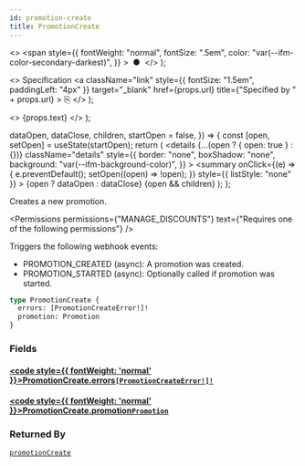 ```yaml
---
id: promotion-create
title: PromotionCreate
---
```


  <>
    <span
      style={{
        fontWeight: "normal",
        fontSize: ".5em",
        color: "var(--ifm-color-secondary-darkest)",
      }}
    >
      &nbsp;●&nbsp;
    </span>
  </>
);

  <>
    Specification
    <a
      className="link"
      style={{ fontSize: "1.5em", paddingLeft: "4px" }}
      target="\_blank"
      href={props.url}
      title={"Specified by " + props.url}
    >
      ⎘
    </a>
  </>
);

  <>
    <span className={props.class}>{props.text}</span>
  </>
);


  dataOpen,
  dataClose,
  children,
  startOpen = false,
}) => {
  const [open, setOpen] = useState(startOpen);
  return (
    <details
      {...(open ? { open: true } : {})}
      className="details"
      style={{
        border: "none",
        boxShadow: "none",
        background: "var(--ifm-background-color)",
      }}
    >
      <summary
        onClick={(e) => {
          e.preventDefault();
          setOpen((open) => !open);
        }}
        style={{ listStyle: "none" }}
      >
        {open ? dataOpen : dataClose}
      </summary>
      {open && children}
    </details>
  );
};

Creates a new promotion.

<Badge
  text="Added in Saleor 3.17"
  class="badge badge--secondary margin-bottom--sm"
/>

<FeaturePreview />

<Permissions
  permissions={"MANAGE_DISCOUNTS"}
  text={"Requires one of the following permissions"}
/>

Triggers the following webhook events:

- PROMOTION_CREATED (async): A promotion was created.
- PROMOTION_STARTED (async): Optionally called if promotion was started.

```graphql
type PromotionCreate {
  errors: [PromotionCreateError!]!
  promotion: Promotion
}
```

### Fields

#### [<code style={{ fontWeight: 'normal' }}>PromotionCreate.<b>errors</b></code>](#)<Bullet />[`[PromotionCreateError!]!`](../../../api-reference/miscellaneous/objects/promotion-create-error) <Badge class="badge badge--secondary" text="non-null"/> <Badge class="badge badge--secondary" text="object"/> <Badge class="badge badge--secondary" text="miscellaneous"/>

>

#### [<code style={{ fontWeight: 'normal' }}>PromotionCreate.<b>promotion</b></code>](#)<Bullet />[`Promotion`](../../../api-reference/discounts/objects/promotion) <Badge class="badge badge--secondary" text="object"/> <Badge class="badge badge--secondary" text="discounts"/>

>

### Returned By

[`promotionCreate`](../../../api-reference/discounts/mutations/promotion-create) <Badge class="badge badge--secondary" text="mutation"/>


